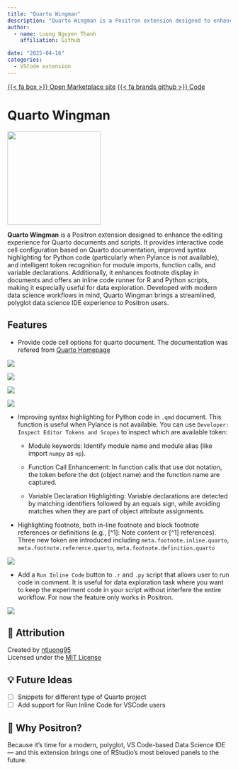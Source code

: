 ```yaml
---
title: "Quarto Wingman"
description: "Quarto Wingman is a Positron extension designed to enhance the editing experience for Quarto documents and scripts"
author: 
  - name: Luong Nguyen Thanh
    affiliation: Github

date: "2025-04-16"
categories:
  - VSCode extension
---
```


<span class="listing-btn-group">
<a href="https://marketplace.visualstudio.com/items?itemName=ntluong95.quarto-wingman" class="btn" role="button">{{< fa box >}} Open Marketplace site</a> 
<a href="https://github.com/ntluong95/quarto-wingman" class="btn" role="button">{{< fa brands github >}} Code</a>

</span>

# Quarto Wingman

![](../assets/img/quarto-wingman.png){.img-center width=15em fig-alt="extension logo"}

**Quarto Wingman** is a Positron extension designed to enhance the editing experience for Quarto documents and scripts. It provides interactive code cell configuration based on Quarto documentation, improved syntax highlighting for Python code (particularly when Pylance is not available), and intelligent token recognition for module imports, function calls, and variable declarations. Additionally, it enhances footnote display in documents and offers an inline code runner for R and Python scripts, making it especially useful for data exploration. Developed with modern data science workflows in mind, Quarto Wingman brings a streamlined, polyglot data science IDE experience to Positron users.

## Features
- Provide code cell options for quarto document. The documentation was refered from [Quarto Homepage](https://quarto.org/docs/reference/cells/cells-knitr.html)

![](https://raw.githubusercontent.com/ntluong95/quarto-wingman/refs/heads/main/resources/quarto1.png)

![](https://raw.githubusercontent.com/ntluong95/quarto-wingman/refs/heads/main/resources/quarto2.png)

![](https://raw.githubusercontent.com/ntluong95/quarto-wingman/refs/heads/main/resources/quarto3.png)

![](https://raw.githubusercontent.com/ntluong95/quarto-wingman/refs/heads/main/resources/quarto4.png)


- Improving syntax highlighting for Python code in `.qmd` document. This function is useful when Pylance is not available. You can use `Developer: Inspect Editor Tokens and Scopes` to inspect which are available token: 
  - Module keywords: Identify module name and module alias (like import `numpy` as `np`).

  - Function Call Enhancement: In function calls that use dot notation, the token before the dot (object name) and the function name are captured.

  - Variable Declaration Highlighting: Variable declarations are detected by matching identifiers followed by an equals sign, while avoiding matches when they are part of object attribute assignments.

- Highlighting footnote, both in-line footnote and block footnote references or definitions (e.g., [^1]: Note content or [^1] references). Three new token are introduced including `meta.footnote.inline.quarto`, `meta.footnote.reference.quarto`, `meta.footnote.definition.quarto`

![](https://raw.githubusercontent.com/ntluong95/quarto-wingman/refs/heads/main/resources/footnote.png)

- Add a `Run Inline Code` button to `.r` and `.py` script that allows user to run code in comment. It is useful for data exploration task where you want to keep the experiment code in your script without interfere the entire workflow. For now the feature only works in Positron.

![](https://raw.githubusercontent.com/ntluong95/quarto-wingman/refs/heads/main/resources/inline-code.png)


## 🙏 Attribution

Created by [ntluong95](https://github.com/ntluong95)  
Licensed under the [MIT License](./LICENSE)
  

## 💡 Future Ideas

- [ ] Snippets for different type of Quarto project
- [ ] Add support for Run Inline Code for VSCode users


## 🧠 Why Positron?

Because it’s time for a modern, polyglot, VS Code-based Data Science IDE — and this extension brings one of RStudio's most beloved panels to the future.